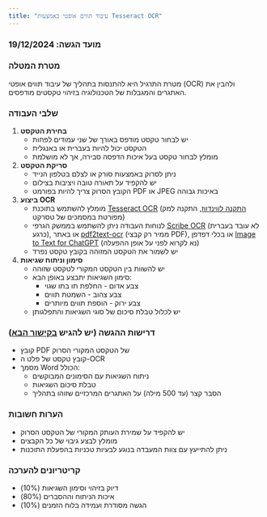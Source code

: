 ```yaml
---
title: "עיבוד תווים אופטי באמצעות Tesseract OCR"
---
```


### מועד הגשה: 19/12/2024

### מטרת המטלה

מטרת התרגיל היא להתנסות בתהליך של עיבוד תווים אופטי (OCR) ולהבין את האתגרים והמגבלות של הטכנולוגיה בזיהוי טקסטים מודפסים.

### שלבי העבודה

1.  **בחירת הטקסט**
    -   יש לבחור טקסט מודפס באורך של שני עמודים לפחות
    -   הטקסט יכול להיות בעברית או באנגלית
    -   מומלץ לבחור טקסט בעל איכות הדפסה סבירה, אך לא מושלמת
2.  **סריקת הטקסט**
    -   ניתן לסרוק באמצעות סורק או לצלם בטלפון הנייד
    -   יש להקפיד על תאורה טובה ויציבות בצילום
    -   הקובץ הסרוק צריך להיות בפורמט PDF או JPEG באיכות גבוהה
3.  **ביצוע OCR**
    -   מומלץ להשתמש בתוכנת [Tesseract OCR](https://tesseract-ocr.github.io/tessdoc/){target="_blank"} ([התקנה לווינדווז](https://github.com/UB-Mannheim/tesseract/wiki){target="_blank"}, התקנה למק מפורטת במסמכים של טסרקט)
    -   לנוחות העבודה ניתן להשתמש בממשק הגרפי [Scribe OCR](https://scribeocr.com/){target="_blank"} (לא עובד בעברית כרגע), או באתר [pdf2text-ocr](https://racosa.github.io/pdf2text-ocr/){target="_blank"} (ממיר רק קבצי PDF), או בכלי דפדפן [Image to Text for ChatGPT](https://chromewebstore.google.com/detail/image-to-text-for-chatgpt/kihikabndlcbnpbgjapkhlonoddholga?pli=1){target="_blank"} (נא לקרוא לפני על אופן ההפעלה)
    -   יש לשמור את הטקסט המזוהה בקובץ טקסט נפרד
4.  **סימון וניתוח שגיאות**
    -   יש להשוות בין הטקסט המקורי לטקסט שזוהה
    -   סימון השגיאות יתבצע באופן הבא:
        -   צבע אדום - החלפת תו בתו שגוי
        -   צבע צהוב - השמטת תווים
        -   צבע ירוק - הוספת תווים מיותרים
    -   יש לכלול טבלת סיכום של סוגי השגיאות והתפלגותן

### דרישות ההגשה (יש להגיש [בקישור הבא](https://forms.gle/GPhU4zb8LG9wLtDW9){target="_blank"}) 

-   קובץ PDF של הטקסט המקורי הסרוק
-   קובץ טקסט של פלט ה-OCR
-   מסמך Word הכולל:
    -   ניתוח השגיאות עם הסימונים המבוקשים
    -   טבלת סיכום השגיאות
    -   הסבר קצר (עד 500 מילה) על האתגרים המרכזיים שזוהו בתהליך

### הערות חשובות

-   יש להקפיד על שמירת העותק המקורי של הטקסט הסרוק
-   מומלץ לבצע גיבוי של כל הקבצים
-   ניתן להתייעץ עם צוות המעבדה בנוגע לבעיות טכניות בהפעלת התוכנות

### קריטריונים להערכה

-   דיוק בזיהוי וסימון השגיאות (10%)
-   איכות הניתוח וההסברים (80%)
-   הגשה מסודרת ועמידה בלוח הזמנים (10%)
